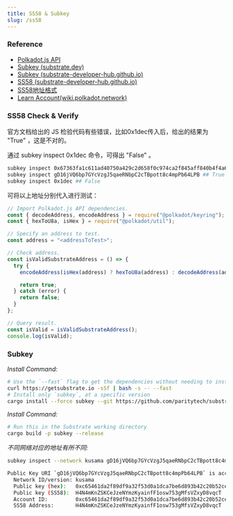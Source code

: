 ```yaml
---
title: SS58 & Subkey
slug: /ss58
---
```


### Reference
- [Polkadot.js API](https://polkadot.js.org/docs/api/)
- [Subkey (substrate.dev)](https://substrate.dev/docs/en/knowledgebase/integrate/subkey)
- [Subkey (substrate-developer-hub.github.io)](https://github.com/substrate-developer-hub/substrate-developer-hub.github.io/edit/source/docs/knowledgebase/integrate/subkey.md)
- [SS58 (substrate-developer-hub.github.io)](https://github.com/substrate-developer-hub/substrate-developer-hub.github.io/edit/source/docs/knowledgebase/advanced/ss58-address-format.md)
- [SS58地址格式](https://substrate.dev/docs/zh-CN/knowledgebase/advanced/ss58-address-format)
- [Learn Account(wiki.polkadot.network)](https://wiki.polkadot.network/docs/learn-accounts)

### SS58 Check & Verify

官方文档给出的 JS 检验代码有些错误，比如0x1dec传入后，给出的结果为 "True" ，这是不对的。

通过 subkey inspect 0x1dec 命令，可得出 "False" 。

```bash
subkey inspect 0x67363fa1c611ad40750a429c2d658f0c974ca2f845aff840b4f4a6ef1243cc6d ## True
subkey inspect gD16jVQ6bp7GYcVzgJ5qaeRNbpC2cTBpott8c4mpPb64LPB ## True
subkey inspect 0x1dec ## False
```

可将以上地址分别代入进行测试：

```javascript
// Import Polkadot.js API dependencies.
const { decodeAddress, encodeAddress } = require("@polkadot/keyring");
const { hexToU8a, isHex } = require("@polkadot/util");

// Specify an address to test.
const address = "<addressToTest>";

// Check address.
const isValidSubstrateAddress = () => {
  try {
    encodeAddress(isHex(address) ? hexToU8a(address) : decodeAddress(address));

    return true;
  } catch (error) {
    return false;
  }
};

// Query result.
const isValid = isValidSubstrateAddress();
console.log(isValid);
```

### Subkey

_Install Command:_
```bash
# Use the `--fast` flag to get the dependencies without needing to install the Substrate and Subkey binary
curl https://getsubstrate.io -sSf | bash -s -- --fast 
# Install only `subkey`, at a specific version
cargo install --force subkey --git https://github.com/paritytech/substrate --version 2.0.1 --locked
```

_Install Command:_
```bash
# Run this in the Substrate working directory
cargo build -p subkey --release
```

_不同网络对应的地址有所不同:_
```bash
subkey inspect --network kusama gD16jVQ6bp7GYcVzgJ5qaeRNbpC2cTBpott8c4mpPb64LPB

Public Key URI `gD16jVQ6bp7GYcVzgJ5qaeRNbpC2cTBpott8c4mpPb64LPB` is account:
  Network ID/version: kusama
  Public key (hex):   0xc65461da2f89df9a32f53d0a1dca7be6d893b42c20b52ce1e7cabaccecdc7445
  Public key (SS58):  H4N4mKnZSKCeJzeNYmzKyainfF1osw753gMfsVZxyD8vqcT
  Account ID:         0xc65461da2f89df9a32f53d0a1dca7be6d893b42c20b52ce1e7cabaccecdc7445
  SS58 Address:       H4N4mKnZSKCeJzeNYmzKyainfF1osw753gMfsVZxyD8vqcT
```
